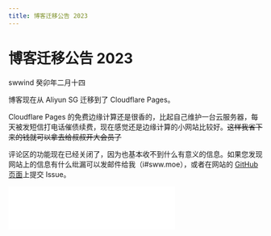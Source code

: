```yaml
---
title: 博客迁移公告 2023
---
```


# 博客迁移公告 2023

<div class="info">
  <span>swwind</span>
  <time>癸卯年二月十四</time>
</div>

博客现在从 Aliyun SG 迁移到了 Cloudflare Pages。

Cloudflare Pages 的免费边缘计算还是很香的，比起自己维护一台云服务器，每天被发短信打电话催债续费，现在感觉还是边缘计算的小网站比较好。~~这样我省下来的钱就可以拿去给叔叔开大会员了~~

评论区的功能现在已经关闭了，因为也基本收不到什么有意义的信息。如果您发现网站上的信息有什么纰漏可以发邮件给我（i#sww.moe），或者在网站的 [GitHub 页面](https://github.com/swwind/blog)上提交 Issue。

<p>
  <iframe
    frameborder="no"
    border="0"
    marginwidth="0"
    marginheight="0"
    width="330"
    height="86"
    src="//music.163.com/outchain/player?type=2&id=2013552886&auto=0&height=66"
  />
</p>
